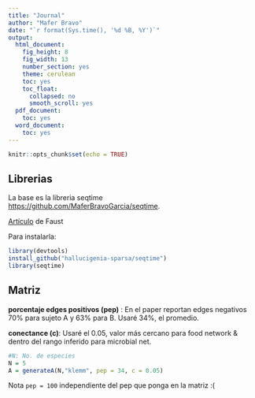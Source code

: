 ```yaml
---
title: "Journal"
author: "Mafer Bravo"
date: "`r format(Sys.time(), '%d %B, %Y')`"
output:
  html_document:
    fig_height: 8
    fig_width: 13
    number_section: yes
    theme: cerulean
    toc: yes
    toc_float:
      collapsed: no
      smooth_scroll: yes
  pdf_document:
    toc: yes
  word_document:
    toc: yes
---
```


```r
knitr::opts_chunk$set(echo = TRUE)
```

## Librerias

La base es la libreria seqtime  <https://github.com/MaferBravoGarcia/seqtime>. 

[Artículo](https://microbiomejournal.biomedcentral.com/articles/10.1186/s40168-018-0496-2 "Este es el título") de Faust


Para instalarla: 

```r
library(devtools)  
install_github("hallucigenia-sparsa/seqtime")  
library(seqtime) 
```

## Matriz

**porcentaje edges positivos (pep)**  : En el paper reportan edges negativos 70% para sujeto A y 63% para B. Usaré 34%, el promedio. 

**conectance (c)**: Usaré el 0.05, valor más cercano para food network & dentro del rango inferido para microbial net. 

```r
#N: No. de especies 
N = 5
A = generateA(N,"klemm", pep = 34, c = 0.05)
```

Nota `pep = 100` independiente del pep que ponga en la matriz :( 

